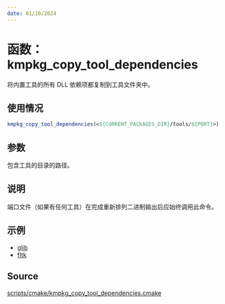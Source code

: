 ```yaml
---
date: 01/10/2024
---
```

# 函数： kmpkg_copy_tool_dependencies

将内置工具的所有 DLL 依赖项都复制到工具文件夹中。

## 使用情况

```cmake
kmpkg_copy_tool_dependencies(<${CURRENT_PACKAGES_DIR}/tools/${PORT}>)
```

## 参数

包含工具的目录的路径。

## 说明

端口文件（如果有任何工具）在完成重新排列二进制输出后应始终调用此命令。

## 示例

- [glib](https://gitee.com/kumo-pub/kmpkg/blob/master/ports/glib/portfile.cmake)
- [fltk](https://gitee.com/kumo-pub/kmpkg/blob/master/ports/fltk/portfile.cmake)

## Source

[scripts/cmake/kmpkg\_copy\_tool\_dependencies.cmake](https://gitee.com/kumo-pub/kmpkg/blob/master/scripts/cmake/kmpkg_copy_tool_dependencies.cmake)
